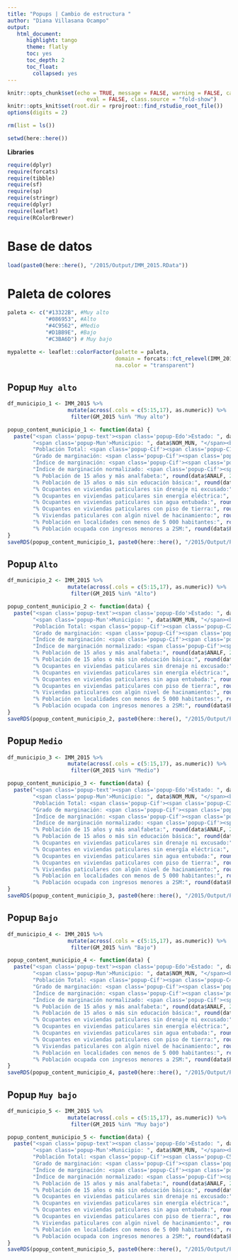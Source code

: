 ```yaml
---
title: "Popups | Cambio de estructura "
author: "Diana Villasana Ocampo"
output:
   html_document:
      highlight: tango
      theme: flatly
      toc: yes
      toc_depth: 2
      toc_float:
        collapsed: yes
---
```


```r
knitr::opts_chunk$set(echo = TRUE, message = FALSE, warning = FALSE, cache = FALSE, cache.lazy = FALSE, 
                         eval = FALSE, class.source = "fold-show")
knitr::opts_knit$set(root.dir = rprojroot::find_rstudio_root_file())
options(digits = 2)
```   
 

```r
rm(list = ls())
```

```r
setwd(here::here())
```

**Libraries** 

```r
require(dplyr)
require(forcats)
require(tibble)
require(sf)
require(sp)
require(stringr)
require(dplyr)
require(leaflet)
require(RColorBrewer)
```

# Base de datos   

```r
load(paste0(here::here(), "/2015/Output/IMM_2015.RData"))
```


# Paleta de colores 

```r
paleta <- c("#13322B", #Muy alto
            "#086953", #Alto 
            "#4C9562", #Medio
            "#D1BB9E", #Bajo
            "#C3BA6D") # Muy bajo

mypalette <- leaflet::colorFactor(palette = paleta, 
                                  domain = forcats::fct_relevel(IMM_2015$GM_2015, c("Muy alto", "Alto", "Medio", "Bajo", "Muy bajo")), 
                                  na.color = "transparent")
```


## Popup `Muy alto`  

```r
df_municipio_1 <- IMM_2015 %>% 
                   mutate(across(.cols = c(5:15,17), as.numeric)) %>%
                    filter(GM_2015 %in% "Muy alto")

popup_content_municipio_1 <- function(data) {
  paste("<span class='popup-text'><span class='popup-Edo'>Estado: ", data$NOM_ENT, "</span><br>",
        "<span class='popup-Mun'>Municipio: ", data$NOM_MUN, "</span><br>",
        "Población Total: <span class='popup-Cif'><span class='popup-C1'>", formatC(data$POB_TOT, format = "f", big.mark = " ", digits = 0), "</span></span><br>",
        "Grado de marginación: <span class='popup-Cif'><span class='popup-C1'>", data$GM_2015, "</span></span><br>",
        "Índice de marginación: <span class='popup-Cif'><span class='popup-C1'>", format(round(data$IM_2015, 2), nsmall = 1), "</span></span><br>",
        "Índice de marginación normalizado: <span class='popup-Cif'><span class='popup-C1'>", format(round(data$IMN_2015, 2), nsmall = 1), "</span></span><br>",
        "% Población de 15 años y más analfabeta:", round(data$ANALF, 2), "<br>",
        "% Población de 15 años o más sin educación básica:", round(data$SBASC, 2), "<br>",
        "% Ocupantes en viviendas paticulares sin drenaje ni excusado:", round(data$OVSDE, 2), "<br>",
        "% Ocupantes en viviendas paticulares sin energía eléctrica:", round(data$OVSEE, 2), "<br>",
        "% Ocupantes en viviendas paticulares sin agua entubada:", round(data$OVSAE, 2), "<br>",
        "% Ocupantes en viviendas paticulares con piso de tierra:", round(data$OVPT, 2), "<br>",
        "% Viviendas paticulares con algún nivel de hacinamiento:", round(data$VHAC, 2), "<br>",
        "% Población en localidades con menos de 5 000 habitantes:", round(data$PL.5000, 2), "<br>",
        "% Población ocupada con ingresos menores a 2SM:", round(data$PO2SM, 2), "</span>")
}
saveRDS(popup_content_municipio_1, paste0(here::here(), "/2015/Output/PopUp/popup_content_municipio_1.RDS"))
```

## Popup `Alto`

```r
df_municipio_2 <- IMM_2015 %>% 
                   mutate(across(.cols = c(5:15,17), as.numeric)) %>%
                    filter(GM_2015 %in% "Alto")

popup_content_municipio_2 <- function(data) {
  paste("<span class='popup-text'><span class='popup-Edo'>Estado: ", data$NOM_ENT, "</span><br>",
        "<span class='popup-Mun'>Municipio: ", data$NOM_MUN, "</span><br>",
        "Población Total: <span class='popup-Cif'><span class='popup-C2'>", formatC(data$POB_TOT, format = "f", big.mark = " ", digits = 0), "</span></span><br>",
        "Grado de marginación: <span class='popup-Cif'><span class='popup-C2'>", data$GM_2015, "</span></span><br>",
        "Índice de marginación: <span class='popup-Cif'><span class='popup-C2'>", format(round(data$IM_2015, 2), nsmall = 1), "</span></span><br>",
        "Índice de marginación normalizado: <span class='popup-Cif'><span class='popup-C2'>", format(round(data$IMN_2015, 2), nsmall = 1), "</span></span><br>",
        "% Población de 15 años y más analfabeta:", round(data$ANALF, 2), "<br>",
        "% Población de 15 años o más sin educación básica:", round(data$SBASC, 2), "<br>",
        "% Ocupantes en viviendas paticulares sin drenaje ni excusado:", round(data$OVSDE, 2), "<br>",
        "% Ocupantes en viviendas paticulares sin energía eléctrica:", round(data$OVSEE, 2), "<br>",
        "% Ocupantes en viviendas paticulares sin agua entubada:", round(data$OVSAE, 2), "<br>",
        "% Ocupantes en viviendas paticulares con piso de tierra:", round(data$OVPT, 2), "<br>",
        "% Viviendas paticulares con algún nivel de hacinamiento:", round(data$VHAC, 2), "<br>",
        "% Población en localidades con menos de 5 000 habitantes:", round(data$PL.5000, 2), "<br>",
        "% Población ocupada con ingresos menores a 2SM:", round(data$PO2SM, 2), "</span>")
}
saveRDS(popup_content_municipio_2, paste0(here::here(), "/2015/Output/PopUp/popup_content_municipio_2.RDS"))
```


## Popup `Medio`

```r
df_municipio_3 <- IMM_2015 %>% 
                   mutate(across(.cols = c(5:15,17), as.numeric)) %>%
                    filter(GM_2015 %in% "Medio")

popup_content_municipio_3 <- function(data) {
  paste("<span class='popup-text'><span class='popup-Edo'>Estado: ", data$NOM_ENT, "</span><br>",
        "<span class='popup-Mun'>Municipio: ", data$NOM_MUN, "</span><br>",
        "Población Total: <span class='popup-Cif'><span class='popup-C3'>", formatC(data$POB_TOT, format = "f", big.mark = " ", digits = 0), "</span></span><br>",
        "Grado de marginación: <span class='popup-Cif'><span class='popup-C3'>", data$GM_2015, "</span></span><br>",
        "Índice de marginación: <span class='popup-Cif'><span class='popup-C3'>", format(round(data$IM_2015, 2), nsmall = 1), "</span></span><br>",
        "Índice de marginación normalizado: <span class='popup-Cif'><span class='popup-C3'>", format(round(data$IMN_2015, 2), nsmall = 1), "</span></span><br>",
        "% Población de 15 años y más analfabeta:", round(data$ANALF, 2), "<br>",
        "% Población de 15 años o más sin educación básica:", round(data$SBASC, 2), "<br>",
        "% Ocupantes en viviendas paticulares sin drenaje ni excusado:", round(data$OVSDE, 2), "<br>",
        "% Ocupantes en viviendas paticulares sin energía eléctrica:", round(data$OVSEE, 2), "<br>",
        "% Ocupantes en viviendas paticulares sin agua entubada:", round(data$OVSAE, 2), "<br>",
        "% Ocupantes en viviendas paticulares con piso de tierra:", round(data$OVPT, 2), "<br>",
        "% Viviendas paticulares con algún nivel de hacinamiento:", round(data$VHAC, 2), "<br>",
        "% Población en localidades con menos de 5 000 habitantes:", round(data$PL.5000, 2), "<br>",
        "% Población ocupada con ingresos menores a 2SM:", round(data$PO2SM, 2), "</span>")
}
saveRDS(popup_content_municipio_3, paste0(here::here(), "/2015/Output/PopUp/popup_content_municipio_3.RDS"))
```


## Popup `Bajo`

```r
df_municipio_4 <- IMM_2015 %>% 
                   mutate(across(.cols = c(5:15,17), as.numeric)) %>%
                    filter(GM_2015 %in% "Bajo")

popup_content_municipio_4 <- function(data) {
  paste("<span class='popup-text'><span class='popup-Edo'>Estado: ", data$NOM_ENT, "</span><br>",
        "<span class='popup-Mun'>Municipio: ", data$NOM_MUN, "</span><br>",
        "Población Total: <span class='popup-Cif'><span class='popup-C4'>", formatC(data$POB_TOT, format = "f", big.mark = " ", digits = 0), "</span></span><br>",
        "Grado de marginación: <span class='popup-Cif'><span class='popup-C4'>", data$GM_2015, "</span></span><br>",
        "Índice de marginación: <span class='popup-Cif'><span class='popup-C4'>", format(round(data$IM_2015, 2), nsmall = 1), "</span></span><br>",
        "Índice de marginación normalizado: <span class='popup-Cif'><span class='popup-C4'>", format(round(data$IMN_2015, 2), nsmall = 1), "</span></span><br>",
        "% Población de 15 años y más analfabeta:", round(data$ANALF, 2), "<br>",
        "% Población de 15 años o más sin educación básica:", round(data$SBASC, 2), "<br>",
        "% Ocupantes en viviendas paticulares sin drenaje ni excusado:", round(data$OVSDE, 2), "<br>",
        "% Ocupantes en viviendas paticulares sin energía eléctrica:", round(data$OVSEE, 2), "<br>",
        "% Ocupantes en viviendas paticulares sin agua entubada:", round(data$OVSAE, 2), "<br>",
        "% Ocupantes en viviendas paticulares con piso de tierra:", round(data$OVPT, 2), "<br>",
        "% Viviendas paticulares con algún nivel de hacinamiento:", round(data$VHAC, 2), "<br>",
        "% Población en localidades con menos de 5 000 habitantes:", round(data$PL.5000, 2), "<br>",
        "% Población ocupada con ingresos menores a 2SM:", round(data$PO2SM, 2), "</span>")
}
saveRDS(popup_content_municipio_4, paste0(here::here(), "/2015/Output/PopUp/popup_content_municipio_4.RDS"))
```


## Popup `Muy bajo`

```r
df_municipio_5 <- IMM_2015 %>% 
                   mutate(across(.cols = c(5:15,17), as.numeric)) %>%
                    filter(GM_2015 %in% "Muy bajo")

popup_content_municipio_5 <- function(data) {
  paste("<span class='popup-text'><span class='popup-Edo'>Estado: ", data$NOM_ENT, "</span><br>",
        "<span class='popup-Mun'>Municipio: ", data$NOM_MUN, "</span><br>",
        "Población Total: <span class='popup-Cif'><span class='popup-C5'>", formatC(data$POB_TOT, format = "f", big.mark = " ", digits = 0), "</span></span><br>",
        "Grado de marginación: <span class='popup-Cif'><span class='popup-C5'>", data$GM_2015, "</span></span><br>",
        "Índice de marginación: <span class='popup-Cif'><span class='popup-C5'>", format(round(data$IM_2015, 2), nsmall = 1), "</span></span><br>",
        "Índice de marginación normalizado: <span class='popup-Cif'><span class='popup-C5'>", format(round(data$IMN_2015, 2), nsmall = 1), "</span></span><br>",
        "% Población de 15 años y más analfabeta:", round(data$ANALF, 2), "<br>",
        "% Población de 15 años o más sin educación básica:", round(data$SBASC, 2), "<br>",
        "% Ocupantes en viviendas paticulares sin drenaje ni excusado:", round(data$OVSDE, 2), "<br>",
        "% Ocupantes en viviendas paticulares sin energía eléctrica:", round(data$OVSEE, 2), "<br>",
        "% Ocupantes en viviendas paticulares sin agua entubada:", round(data$OVSAE, 2), "<br>",
        "% Ocupantes en viviendas paticulares con piso de tierra:", round(data$OVPT, 2), "<br>",
        "% Viviendas paticulares con algún nivel de hacinamiento:", round(data$VHAC, 2), "<br>",
        "% Población en localidades con menos de 5 000 habitantes:", round(data$PL.5000, 2), "<br>",
        "% Población ocupada con ingresos menores a 2SM:", round(data$PO2SM, 2), "</span>")
}
saveRDS(popup_content_municipio_5, paste0(here::here(), "/2015/Output/PopUp/popup_content_municipio_5.RDS"))
```
